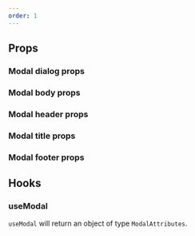 ```yaml
---
order: 1
---
```



## Props

### Modal dialog props

<PropsTable heading="" props={ModalDialogProps} />

### Modal body props

<PropsTable heading="" props={ModalBodyProps} />

### Modal header props

<PropsTable heading="" props={ModalHeaderProps} />

### Modal title props

<PropsTable heading="" props={ModalTitleProps} />

### Modal footer props

<PropsTable heading="" props={ModalFooterProps} />

## Hooks

### useModal

`useModal` will return an object of type `ModalAttributes`.

<PropsTable heading="" props={ModalAttributes} />

